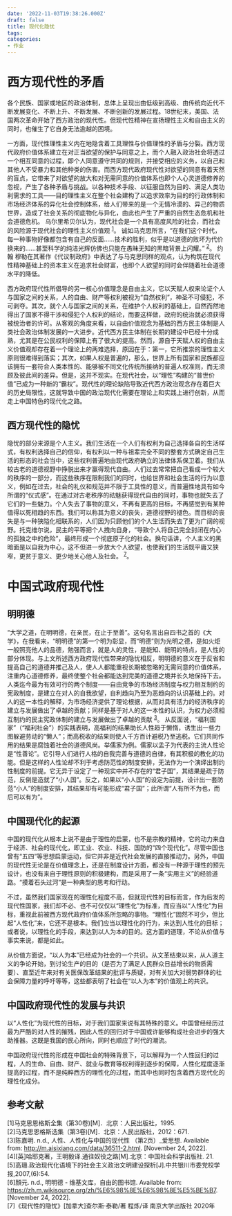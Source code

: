 ```yaml
---
date: '2022-11-03T19:38:26.000Z'
draft: false
title: 现代化隐忧
tags:
categories:
- 作业
---
```


# 西方现代性的矛盾

各个民族、国家或地区的政治体制，总体上呈现出由低级到高级、由传统向近代不断发展变化、不断上升、不断发展、不断创新的发展过程。18世纪末，美国、法国两次革命开始了西方政治的现代性。但现代性精神在宣扬理性主义和自由主义的同时，也催生了它自身无法逾越的困境。

一方面，现代性理性主义内在地隐含着工具理性与价值理性的矛盾与分裂。西方现代政府价值体系建立在对正当欲望的保护与同意之上，而个人融入政治社会将透过一个相互同意的过程，即个人同意遵守共同的规则，并接受相应的义务，以自己和其他人不受暴力和其他种类的伤害。而西方现代政府现代性对欲望的同意有着天然的盲点，它带来了对欲望的放大和对无需同意的价值体系也即个人心灵道德修养的忽视，产生了各种矛盾与挑战。以各种技术手段、以征服自然为目的、满足人类功利需求的工具——目的理性主义在整个社会建构了以追求效率为目的的行政体制和市场经济体系的异化社会控制体系，给人们带来的是一个无情冷漠的、异己的物质世界，造成了社会关系的彻底物化与异化，由此也产生了严重的自然生态危机和社会道德危机。
乌尔里希贝尔认为，现代社会是一个具有高度风险的社会，而社会的风险源于现代社会的理性主义价值观
<sup><a href="https://magicb.uk/posts/mordenlization/#:~:text=%E5%8F%82%E8%80%83%E6%96%87%E7%8C%AE-,%5B1%5D,-%E9%A9%AC%E5%85%8B%E6%80%9D%E6%81%A9%E6%A0%BC%E6%96%AF">1</a></sup>。
诚如马克思所言，“在我们这个时代，每一种事物好像都包含有自己的反面……技术的胜利，似乎是以道德的败坏为代价换来的……甚至科学的纯洁光辉仿佛也只能在愚昧无知的黑暗背景上闪耀。”
<sup><a href="https://magicb.uk/posts/mordenlization/#:~:text=%E4%BA%BA%E6%B0%91%E5%87%BA%E7%89%88%E7%A4%BE%EF%BC%8C1995.-,%5B2%5D,-%E9%A9%AC%E5%85%8B%E6%80%9D%E6%81%A9%E6%A0%BC%E6%96%AF">2</a></sup>。
约翰 穆勒在其著作《代议制政府》中表达了与马克思同样的观点，认为构筑在现代性精神基础上的资本主义在追求社会财富，也即个人欲望的同时会伴随着社会道德水平的降低。

西方政府现代性所倡导的另一核心价值理念是自由主义，它以天赋人权来论证个人与国家之间的关系，人的自由、财产等权利被视为“自然权利”，神圣不可侵犯，不可剥夺。其次，就个人与国家之间的关系，在维护个人权利的基础上，自然而然地得出了国家不得干涉和侵犯个人权利的结论，而要这样做，政府的统治就必须获得被统治者的许可。从客观的角度来看，以自由价值观念为基础的西方民主体制是人类社会政治体制发展的一大进步。近代西方民主体制在长期的建设中已经十分成熟，尤其是在公民权利的保障上有了很大的提高。然而，源自于天赋人权的自由主义价值观却存在着一个理论上的两难选择，原因在于：第一，它所推崇的理性主义原则很难得到落实；其次，如果人权是普遍的，那么，世界上所有国家和民族都应该拥有一套符合人类本性的、能够被不同文化传统所接纳的普遍人权准则，而无须顾及彼此间的差异。但是，这并不现实。在现代社会，以“理性”构建的“普世价值”已成为一种新的“霸权”。现代性的理论缺陷导致近代西方政治观念存在着巨大的历史局限性，这就导致中国的政治现代化需要在理论上和实践上进行创新，从而走上中国特色的现代化之路。

## 西方现代性的隐忧

隐忧的部分来源是个人主义。我们生活在一个人们有权利为自己选择各自的生活样式，有权利选择自己的信仰，有权利以一种与祖辈完全不同的整套方式确定自己生活的形态的社会当中，这些权利普遍地由现代政府确立的法律体系保卫着。我们从较古老的道德视野中挣脱出来才赢得现代自由。人们过去常常把自己看成一个较大的秩序的一部分，而这些秩序在限制我们的同时，也给世界和社会生活的行为以意义，例如在过去，社会的礼仪和规范并不限于工具性的意义，而普遍性地具有如今所谓的“仪式感”。在通过对古老秩序的祛魅获得现代自由的同时，事物也就失去了它们的一些魅力。个人失去了事物的意义，不再有更高的目标，不再感觉到有某种值得以死相趋的东西。我们可以称其为意义的丧失，道德视野的褪色。而目标的丧失是与一种狭隘化相联系的，人们因为只顾他们的个人生活而失去了更为广阔的视野。托克维尔说，民主的平等把个人拽向自身，“导致个人将自己完全封闭在内心的孤独之中的危险”，最终形成一个彻底原子化的社会。换句话讲，个人主义的黑暗面是以自我为中心，这不但进一步放大个人欲望，也使我们的生活既平庸又狭窄，更贫于意义、更少地关心他人及社会。
<sup><a href="https://magicb.uk/posts/mordenlization/#:~:text=November%2024%2C%202022%5D.-,%5B7%5D,-%E3%80%8A%E7%8E%B0%E4%BB%A3%E6%80%A7%E7%9A%84%E9%9A%90">7</a></sup>。

# 中国式政府现代性

## 明明德

“大学之道，在明明德，在亲民，在止于至善”。这句名言出自四书之首的《大学》，在我看来，“明明德”的第一个明为彰显，而“明德”则为光明之德，是如火炬一般照亮他人的品德，勉强而言，就是人的灵性，是能知、能明的特点，是人性的部分体现。与上文所述西方政府现代性带来的隐忧相反，明明德的意义在于反省和提高自己的道德并推己及人，使人人都能重视长期被忽略的无需同意的价值体系，注重内心道德修养，最终使整个社会都能达到完美的道德之境并长久地保持下去。
人类迄今最为有效可行的两个制度——自由竞争的市场经济制度与权力相互制约的宪政制度，是建立在对人的自我欲望，自利趋向乃至为恶趋向的认识基础上的。对人的这一本性的解释，为市场经济提供了理论根据，从而对具有活力的经济秩序的建立与发展做出了卓越的贡献；同样是基于对人的这一本性的认识，为权力必须相互制约的民主宪政体制的建立与发展做出了卓越的贡献
<sup><a href="https://magicb.uk/posts/mordenlization/#:~:text=%E5%87%BA%E7%89%88%E7%A4%BE%EF%BC%8C2012%EF%BC%9A671.-,%5B3%5D,-%E9%99%88%E5%98%89%E6%98%8E.%20n">3</a></sup>。
从反面说，“福利国家”（“福利社会”）的实践表明，高福利的结果助长人性趋于懒惰，诱生出一些力图躲避劳动的“懒人”；而高税收的结果则使人千方百计避税乃至逃税。它们共同作用的结果是腐蚀着社会的道德风尚。举儒家为例。儒家以孟子为代表的主流人性论是“性善论”。它引导人们进行人格的自我完善与道德的自律，有其积极的教化的功能。但是这样的人性论却不利于考虑防范性的制度安排，无法作为一个演绎出制约性制度的前提。它无异于设定了一种现实中并不存在的“君子国”，其结果是疏于防范，反倒是造就了“小人国”。反之，如果以“小人国”的设定为前提，设计出一套防范“小人”的制度安排，其结果却有可能形成“君子国”；此所谓“人有所不为也，而后可以有为”。

## 中国现代化的起源

中国的现代化从根本上说不是由于理性的启蒙，也不是宗教的精神，它的动力来自于经济、社会的现代化，即工业、农业、科技、国防的“四个现代化”。尽管中国也曾有“五四”等思想启蒙运动，但它并非是近代社会发展的直接推动力。另外，中国的现代性无论是在价值理念上，还是在制度设计方面，都没有一种源于理性的预先设计，也没有来自于理性原则的积极建构，而是采用了一条“实用主义”的经验道路。“摸着石头过河”是一种典型的思考和行动。

不过，虽然我们国家现在的理性化程度不高，但就现代性的目标而言，作为后发的现代性国家，我们却不必、也不可仅仅以“理性化”为标准，而应当以“人性化”为目标，重视此前被西方现代政府价值体系所忽略的事物。“理性化”固然不可少，但比起“人性化”来，它还不是根本。我们应当以理性化的行为，来达到人性化的目标；或者说，以理性化的手段，来达到以人为本的目的。这方面的道理，不论从价值与事实来说，都是如此。

从价值方面说，“以人为本”已经成为社会的一个共识。从文革结束以来，从人道主义的争论开始，到讨论生产的目的（是否为了满足人民群众日益增长的物质需要）、直至近年来对有关医保改革结果的批评与质疑，对有关加大对弱势群体的社会保障力量的呼吁等等，这些都表明了社会在“以人为本”的价值观上的共识。

## 中国政府现代性的发展与共识

以“人性化”为现代性的目标，对于我们国家来说有其特殊的意义。中国曾经经历过最为严酷的对人性的摧残，因此人性的回归对于中国或许能够构成社会进步的强大助推器。这既是我国的民心所向，同时也顺应了时代的潮流。

中国政府现代性的形成在中国社会的特殊背景下，可以解释为一个人性回归的过程，人的生命、自由、财产、就业与教育等权利得到逐步的保障，人性化程度逐渐提高的过程，而不是纯粹西方的理性化的过程，而其中也同时包含着西方现代化的理性化成分。

## 参考文献

[1]马克思恩格斯全集（第30卷)[M]．北京：人民出版社，1995.  
[2]马克思恩格斯选集（第3卷)[M]．北京：人民出版社，2012：671.  
[3]陈嘉明. n.d., 人性、人性化与中国的现代性 （第2页）\_爱思想. Available from: http://m.aisixiang.com/data/36511-2.html. [November 24, 2022].  
[4][英]哈耶克著，王明毅译.通往奴役之路[M].北京：中国社会科学出版社. 21.  
[5]高珊.政治现代化语境下的社会主义政治文明建设探析[J].中共银川市委党校学报,2007,(6):54.  
[6]顏元. n.d., 明明德 - 维基文库，自由的图书馆. Available from: https://zh.m.wikisource.org/zh/%E6%98%8E%E6%98%8E%E5%BE%B7. [November 24, 2022].  
[7]《现代性的隐忧》[加拿大]查尔斯·泰勒/著 程炼/译 南京大学出版社 2020年
